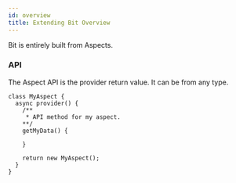 ```yaml
---
id: overview
title: Extending Bit Overview
---
```


Bit is entirely built from Aspects.

<!--TODO ## Aspect Anatomy -->

### API

The Aspect API is the provider return value. It can be from any type.

```tsx
class MyAspect {
  async provider() {
    /**
     * API method for my aspect.
    **/
    getMyData() {

    }

    return new MyAspect();
  }
}
```

<!-- TODO ### Provider (Constructor)

### Dependencies

### Config -->

